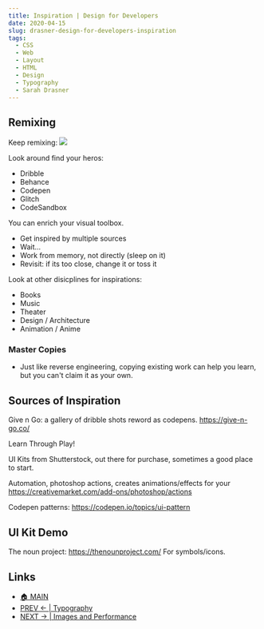 ```yaml
---
title: Inspiration | Design for Developers
date: 2020-04-15
slug: drasner-design-for-developers-inspiration
tags:
  - CSS
  - Web
  - Layout
  - HTML
  - Design 
  - Typography
  - Sarah Drasner
---
```


## Remixing 
Keep remixing: 
![](remixing.png)

Look around find your heros:
- Dribble
- Behance 
- Codepen
- Glitch
- CodeSandbox

You can enrich your visual toolbox.

- Get inspired by multiple sources 
- Wait...
- Work from memory, not directly (sleep on it)
- Revisit: if its too close, change it or toss it

Look at other disicplines for inspirations:
- Books
- Music 
- Theater
- Design / Architecture 
- Animation / Anime 

### Master Copies
- Just like reverse engineering, copying existing work can help you learn, but you can't claim it as your own.

## Sources of Inspiration 
Give n Go: a gallery of dribble shots reword as codepens.
https://give-n-go.co/

Learn Through Play!

UI Kits from Shutterstock, out there for purchase, sometimes a good place to start. 

Automation, photoshop actions, creates animations/effects for your 
https://creativemarket.com/add-ons/photoshop/actions

Codepen patterns: https://codepen.io/topics/ui-pattern


## UI Kit Demo 
The noun project: https://thenounproject.com/
For symbols/icons.

## Links 
- [🏠 MAIN](/drasner-design-for-developers-main)
- [PREV ← | Typography ](/drasner-design-for-developers-typography)
- [NEXT → | Images and Performance ](/drasner-design-for-developers-image-performance)
